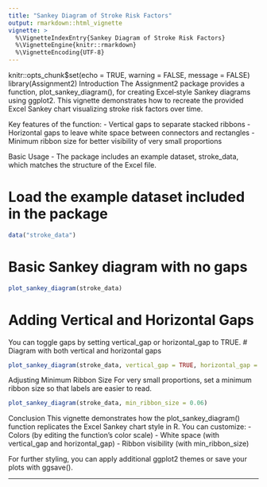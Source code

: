 ```yaml
---
title: "Sankey Diagram of Stroke Risk Factors"
output: rmarkdown::html_vignette
vignette: >
  %\VignetteIndexEntry{Sankey Diagram of Stroke Risk Factors}
  %\VignetteEngine{knitr::rmarkdown}
  %\VignetteEncoding{UTF-8}
---
```


knitr::opts_chunk$set(echo = TRUE, warning = FALSE, message = FALSE)
library(Assignment2)
Introduction
The Assignment2 package provides a function, plot_sankey_diagram(), for creating Excel‑style Sankey diagrams using ggplot2.
This vignette demonstrates how to recreate the provided Excel Sankey chart visualizing stroke risk factors over time.

Key features of the function:
- Vertical gaps to separate stacked ribbons
- Horizontal gaps to leave white space between connectors and rectangles
- Minimum ribbon size for better visibility of very small proportions

Basic Usage
- The package includes an example dataset, stroke_data, which matches the structure of the Excel file.

# Load the example dataset included in the package
```r
data("stroke_data")
```

# Basic Sankey diagram with no gaps
```r
plot_sankey_diagram(stroke_data)
```

# Adding Vertical and Horizontal Gaps
You can toggle gaps by setting vertical_gap or horizontal_gap to TRUE.
# Diagram with both vertical and horizontal gaps
```r
plot_sankey_diagram(stroke_data, vertical_gap = TRUE, horizontal_gap = TRUE)
```
Adjusting Minimum Ribbon Size
For very small proportions, set a minimum ribbon size so that labels are easier to read.
```r
plot_sankey_diagram(stroke_data, min_ribbon_size = 0.06)
```

Conclusion
This vignette demonstrates how the plot_sankey_diagram() function replicates the Excel Sankey chart style in R.
You can customize:
- Colors (by editing the function’s color scale)
- White space (with vertical_gap and horizontal_gap)
- Ribbon visibility (with min_ribbon_size)

For further styling, you can apply additional ggplot2 themes or save your plots with ggsave().

---
